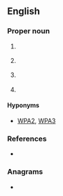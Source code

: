 ==English==

===Proper noun===
{{head|en|proper noun}}

# {{lb|en|Australia|military}} {{init of|en|[[Woomera]] [[prohibited|Prohibited]] [[area|Area]]}}
# {{lb|en|Internet|Wi-Fi}} {{init of|en|[[Wi-Fi]] [[protected|Protected]] [[access|Access]]}}
# {{lb|en|US}} {{init of|en|[[work|Works]] [[progress|Progress]] [[administration|Administration]]}}
# {{lb|en|computing}} {{init of|en|{{w|Windows Product Activation}}}}

====Hyponyms====
* {{sense|Internet|Wi-Fi}} [[WPA2]], [[WPA3]]

===References===
* {{pedia}}

===Anagrams===
* {{anagrams|en|a=apw|APW|AWP|PAW|PWA|WAP|paw|wap}}